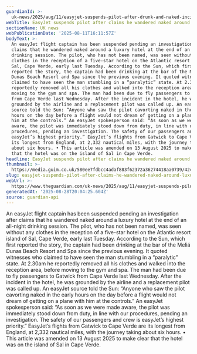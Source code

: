 ```yaml
---
guardianId: >-
  uk-news/2025/aug/11/easyjet-suspends-pilot-after-drunk-and-naked-incident-at-luxury-hotel
webTitle: EasyJet suspends pilot after claims he wandered naked around luxury hotel
sectionName: UK news
webPublicationDate: '2025-08-11T16:11:57Z'
bodyText: >-
  An easyJet flight captain has been suspended pending an investigation after
  claims that he wandered naked around a luxury hotel at the end of an all-night
  drinking session. The pilot, who has not been named, was seen without any
  clothes in the reception of a five-star hotel on the Atlantic resort island of
  Sal, Cape Verde, early last Tuesday. According to the Sun, which first
  reported the story, the captain had been drinking at the bar of the Meliá
  Dunas Beach Resort and Spa since the previous evening. It quoted witnesses who
  claimed to have seen the man stumbling in a “paralytic” state. At 2.30am he
  reportedly removed all his clothes and walked into the reception area, before
  moving to the gym and spa. The man had been due to fly passengers to Gatwick
  from Cape Verde last Wednesday. After the incident in the hotel, he was
  grounded by the airline and a replacement pilot was called up. An easyJet
  source told the Sun: “Anyone who saw the pilot cavorting naked in the early
  hours on the day before a flight would not dream of getting on a plane with
  him at the controls.” An easyJet spokesperson said: “As soon as we were made
  aware, the pilot was immediately stood down from duty, in line with our
  procedures, pending an investigation. The safety of our passengers and crew is
  easyJet’s highest priority.” EasyJet’s flights from Gatwick to Cape Verde are
  its longest from England, at 2,332 nautical miles, with the journey taking
  about six hours. • This article was amended on 13 August 2025 to make clear
  that the hotel was on the island of Sal in Cape Verde.
headline: EasyJet suspends pilot after claims he wandered naked around luxury hotel
thumbnail: >-
  https://media.guim.co.uk/580ee7fdbcc4adaf883f62372a36274418aa0739/424_0_4278_3422/500.jpg
slug: easyjet-suspends-pilot-after-claims-he-wandered-naked-around-luxury-hotel
webUrl: >-
  https://www.theguardian.com/uk-news/2025/aug/11/easyjet-suspends-pilot-after-drunk-and-naked-incident-at-luxury-hotel
generatedAt: '2025-08-28T20:04:25.604Z'
source: guardian-api
---
```

An easyJet flight captain has been suspended pending an investigation after claims that he wandered naked around a luxury hotel at the end of an all-night drinking session. The pilot, who has not been named, was seen without any clothes in the reception of a five-star hotel on the Atlantic resort island of Sal, Cape Verde, early last Tuesday. According to the Sun, which first reported the story, the captain had been drinking at the bar of the Meliá Dunas Beach Resort and Spa since the previous evening. It quoted witnesses who claimed to have seen the man stumbling in a “paralytic” state. At 2.30am he reportedly removed all his clothes and walked into the reception area, before moving to the gym and spa. The man had been due to fly passengers to Gatwick from Cape Verde last Wednesday. After the incident in the hotel, he was grounded by the airline and a replacement pilot was called up. An easyJet source told the Sun: “Anyone who saw the pilot cavorting naked in the early hours on the day before a flight would not dream of getting on a plane with him at the controls.” An easyJet spokesperson said: “As soon as we were made aware, the pilot was immediately stood down from duty, in line with our procedures, pending an investigation. The safety of our passengers and crew is easyJet’s highest priority.” EasyJet’s flights from Gatwick to Cape Verde are its longest from England, at 2,332 nautical miles, with the journey taking about six hours. • This article was amended on 13 August 2025 to make clear that the hotel was on the island of Sal in Cape Verde.
